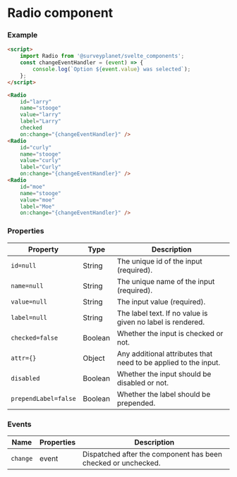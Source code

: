 

<Meta
	title="Form controls/Radio"
	component={Radio}
/>

# Radio component

<div id="example">
	<Story id="form-controls-radio--multiple" />
</div>

### Example

```html
<script>
	import Radio from '@surveyplanet/svelte_components';
	const changeEventHandler = (event) => {
		console.log(`Option ${event.value} was selected`);
	};
</script>

<Radio
	id="larry"
	name="stooge"
	value="larry"
	label="Larry"
	checked
	on:change="{changeEventHandler}" />
<Radio
	id="curly"
	name="stooge"
	value="curly"
	label="Curly"
	on:change="{changeEventHandler}" />
<Radio
	id="moe"
	name="stooge"
	value="moe"
	label="Moe"
	on:change="{changeEventHandler}" />
```

### Properties

| Property             | Type    | Description                                                     |
| -------------------- | ------- | --------------------------------------------------------------- |
| `id=null`            | String  | The unique id of the input (required).                          |
| `name=null`          | String  | The unique name of the input (required).                        |
| `value=null`         | String  | The input value (required).                                     |
| `label=null`         | String  | The label text. If no value is given no label is rendered.      |
| `checked=false`      | Boolean | Whether the input is checked or not.                            |
| `attr={}`            | Object  | Any additional attributes that need to be applied to the input. |
| `disabled`           | Boolean | Whether the input should be disabled or not.                    |
| `prependLabel=false` | Boolean | Whether the label should be prepended.                          |

### Events

| Name     | Properties | Description                                                   |
| -------- | ---------- | ------------------------------------------------------------- |
| `change` | event      | Dispatched after the component has been checked or unchecked. |
